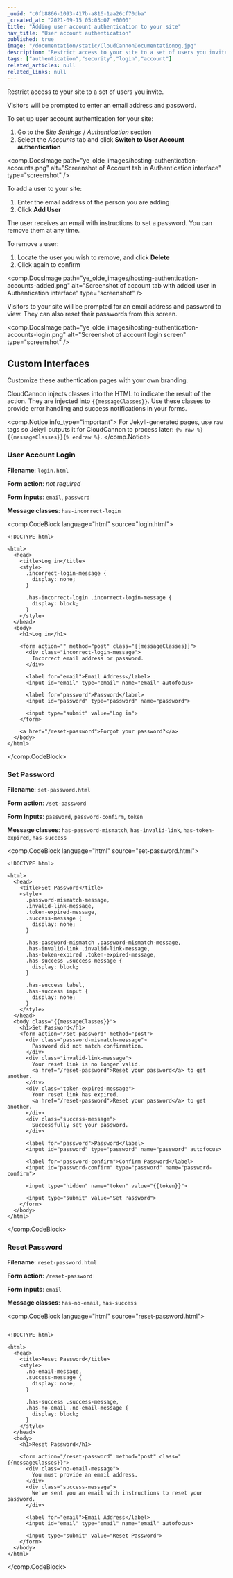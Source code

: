 ```yaml
---
_uuid: "c0fb8866-1093-417b-a816-1aa26cf70dba"
_created_at: "2021-09-15 05:03:07 +0000"
title: "Adding user account authentication to your site"
nav_title: "User account authentication"
published: true
image: "/documentation/static/CloudCannonDocumentationog.jpg"
description: "Restrict access to your site to a set of users you invite."
tags: ["authentication","security","login","account"]
related_articles: null
related_links: null
---
```


Restrict access to your site to a set of users you invite.

Visitors will be prompted to enter an email address and password.

To set up user account authentication for your site:

1. Go to the *Site Settings* / *Authentication* section
2. Select the *Accounts* tab and click **Switch to User Account authentication**

<comp.DocsImage path="ye_olde_images/hosting-authentication-accounts.png" alt="Screenshot of Account tab in Authentication interface" type="screenshot" />

To add a user to your site:

1. Enter the email address of the person you are adding
2. Click **Add User**

The user receives an email with instructions to set a password. You can remove them at any time.

To remove a user:

1. Locate the user you wish to remove, and click **Delete**
2. Click again to confirm

<comp.DocsImage path="ye_olde_images/hosting-authentication-accounts-added.png" alt="Screenshot of account tab with added user in Authentication interface" type="screenshot" />

Visitors to your site will be prompted for an email address and password to view. They can also reset their passwords from this screen.

<comp.DocsImage path="ye_olde_images/hosting-authentication-accounts-login.png" alt="Screenshot of account login screen" type="screenshot" />

## Custom Interfaces
Customize these authentication pages with your own branding.

CloudCannon injects classes into the HTML to indicate the result of the action. They are injected into `{{messageClasses}}`. Use these classes to provide error handling and success notifications in your forms.

<comp.Notice info_type="important">
  For Jekyll-generated pages, use `raw` tags so Jekyll outputs it for CloudCannon to process later: `{% raw %}{{messageClasses}}{% endraw %}`.
</comp.Notice>

### User Account Login
**Filename**\: `login.html`

**Form action**\: *not required*

**Form inputs**\: `email`, `password`

**Message classes**\: `has-incorrect-login`

<comp.CodeBlock language="html" source="login.html">
```
<!DOCTYPE html>

<html>
  <head>
    <title>Log in</title>
    <style>
      .incorrect-login-message {
        display: none;
      }

      .has-incorrect-login .incorrect-login-message {
        display: block;
      }
    </style>
  </head>
  <body>
    <h1>Log in</h1>

    <form action="" method="post" class="{{messageClasses}}">
      <div class="incorrect-login-message">
        Incorrect email address or password.
      </div>

      <label for="email">Email Address</label>
      <input id="email" type="email" name="email" autofocus>

      <label for="password">Password</label>
      <input id="password" type="password" name="password">

      <input type="submit" value="Log in">
    </form>

    <a href="/reset-password">Forgot your password?</a>
  </body>
</html>
```
</comp.CodeBlock>

### Set Password
**Filename**\: `set-password.html`

**Form action**\: `/set-password`

**Form inputs**\: `password`, `password-confirm`, `token`

**Message classes**\: `has-password-mismatch`, `has-invalid-link`, `has-token-expired`, `has-success`

<comp.CodeBlock language="html" source="set-password.html">
```
<!DOCTYPE html>

<html>
  <head>
    <title>Set Password</title>
    <style>
      .password-mismatch-message,
      .invalid-link-message,
      .token-expired-message,
      .success-message {
        display: none;
      }

      .has-password-mismatch .password-mismatch-message,
      .has-invalid-link .invalid-link-message,
      .has-token-expired .token-expired-message,
      .has-success .success-message {
        display: block;
      }

      .has-success label,
      .has-success input {
        display: none;
      }
    </style>
  </head>
  <body class="{{messageClasses}}">
    <h1>Set Password</h1>
    <form action="/set-password" method="post">
      <div class="password-mismatch-message">
        Password did not match confirmation.
      </div>
      <div class="invalid-link-message">
        Your reset link is no longer valid.
        <a href="/reset-password">Reset your password</a> to get another.
      </div>
      <div class="token-expired-message">
        Your reset link has expired.
        <a href="/reset-password">Reset your password</a> to get another.
      </div>
      <div class="success-message">
        Successfully set your password.
      </div>

      <label for="password">Password</label>
      <input id="password" type="password" name="password" autofocus>

      <label for="password-confirm">Confirm Password</label>
      <input id="password-confirm" type="password" name="password-confirm">

      <input type="hidden" name="token" value="{{token}}">

      <input type="submit" value="Set Password">
    </form>
  </body>
</html>

```
</comp.CodeBlock>

### Reset Password
**Filename**\: `reset-password.html`

**Form action**\: `/reset-password`

**Form inputs**\: `email`

**Message classes**\: `has-no-email`, `has-success`

<comp.CodeBlock language="html" source="reset-password.html">
```

<!DOCTYPE html>

<html>
  <head>
    <title>Reset Password</title>
    <style>
      .no-email-message,
      .success-message {
        display: none;
      }

      .has-success .success-message,
      .has-no-email .no-email-message {
        display: block;
      }
    </style>
  </head>
  <body>
    <h1>Reset Password</h1>

    <form action="/reset-password" method="post" class="{{messageClasses}}">
      <div class="no-email-message">
        You must provide an email address.
      </div>
      <div class="success-message">
        We've sent you an email with instructions to reset your password.
      </div>

      <label for="email">Email Address</label>
      <input id="email" type="email" name="email" autofocus>

      <input type="submit" value="Reset Password">
    </form>
  </body>
</html>
```
</comp.CodeBlock>
